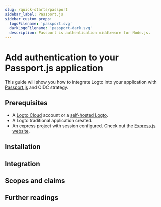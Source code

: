 ```yaml
---
slug: /quick-starts/passport
sidebar_label: Passport.js
sidebar_custom_props:
  logoFilename: 'passport.svg'
  darkLogoFilename: 'passport-dark.svg'
  description: Passport is authentication middleware for Node.js.
---
```




# Add authentication to your Passport.js application

This guide will show you how to integrate Logto into your application with [Passport.js](https://www.passportjs.org/) and OIDC strategy.

<GuideTip />

## Prerequisites

- A [Logto Cloud](https://cloud.logto.io) account or a [self-hosted Logto](/introduction/set-up-logto-oss).
- A Logto traditional application created.
- An express project with session configured. Check out the [Express.js website](https://expressjs.com/).

## Installation

<Installation />

## Integration

<Integration />

## Scopes and claims

<ScopesAndClaims />

## Further readings

<FurtherReadings />
